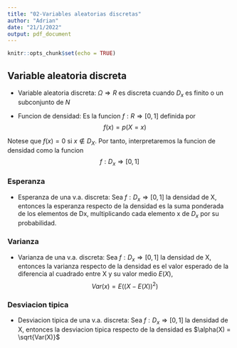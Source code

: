 ```yaml
---
title: "02-Variables aleatorias discretas"
author: "Adrian"
date: "21/1/2022"
output: pdf_document
---
```


```r
knitr::opts_chunk$set(echo = TRUE)
```

## Variable aleatoria discreta
- Variable aleatoria discreta: $\Omega \Longrightarrow R$ es discreta cuando $D_x$ es finito o un subconjunto de $N$

- Funcion de densidad: Es la funcion $f : R \Longrightarrow [0, 1]$ definida por $$f(x) = p(X = x)$$

Notese que $f(x) = 0$ si $x \notin D_X$. Por tanto, interpretaremos la funcion de densidad como la funcion $$f : D_x \Longrightarrow [0,1]$$


### Esperanza
- Esperanza de una v.a. discreta: Sea $f: D_x \Longrightarrow[0, 1]$ la densidad de X, entonces la esperanza respecto de la densidad es la suma ponderada de los elementos de Dx, multiplicando cada elemento x de $D_x$ por su probabilidad.

### Varianza 
- Varianza de una v.a. discreta: Sea $f: D_x \Longrightarrow[0, 1]$ la densidad de X, entonces la varianza respecto de la densidad es el valor esperado de la diferencia al cuadrado entre X y su valor medio $E(X)$,
$$Var(x) = E((X - E(X))^2)$$

### Desviacion tipica
- Desviacion tipica de una v.a. discreta: Sea $f: D_x \Longrightarrow[0, 1]$ la densidad de X, entonces la desviacion tipica respecto de la densidad es 
$\alpha(X) = \sqrt{Var(X)}$








